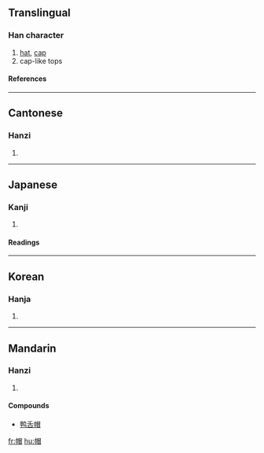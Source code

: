 ==Translingual==
===Han character===
{{Han char|rn=50|rad=巾|as=09|sn=12|four=4626<sub>0</sub>|canj=中月日月山 (LBABU)}}
# [[hat]], [[cap]]
# cap-like tops
====References====
{{Han ref|kx=0333.190|dkj=08971|dj=0640.070|hdz=10747.080|uh=5E3D|ud=24125|bh=B455|bd=46165}}
----
==Cantonese==
===Hanzi===
{{yue-hanzi|jyut=|y=mou6}}
# {{defn|Cantonese}}
----
==Japanese==
===Kanji===
{{ja-kanji|grade=c|rs=巾09}}
# {{defn|Japanese}} 
====Readings====
{{ja-readings|on=[[ぼう]] (bō), [[もう]] (mō)|kun=[[ぼうし]] (boushi)}}
----
==Korean==
===Hanja===
{{ko-hanja|hangeul=모|rv=mo|mr=mo}}
# {{defn|Korean}}
----
==Mandarin==
===Hanzi===
{{cmn-hanzi|pin=[[mào]] (mao4)|wg=mao<sup>4</sup>}}
# {{defn|Mandarin}}
====Compounds====
*[[鸭舌帽]]

[[fr:帽]]
[[hu:帽]]